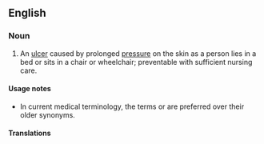 {{also|pressure-ulcer}}

==English==

===Noun===
{{en-noun}}
{{wikipedia}}

# {{lb|en|medicine|nursing}} An [[ulcer]] caused by prolonged [[pressure]] on the skin as a person lies in a bed or sits in a chair or wheelchair; preventable with sufficient nursing care.
#: {{syn|en|bedsore|q1=dated|decubitus|q2=dated|decubitus ulcer|q3=dated|pressure sore|q4=dated|pressure injury}}

====Usage notes====
* In current medical terminology, the terms {{m|en|pressure ulcer}} or {{m|en|pressure injury}} are preferred over their older synonyms.<!--Per preferences of various professional societies for nursing and those specifically for pressure ulcer prevention and care (EPUAP, NPIAP, and PPPIA). A multisociety international guideline on pressure ulcer prevention and care is periodically updated. https://www.internationalguideline.com/ -->

====Translations====
{{trans-see|bedsore}}